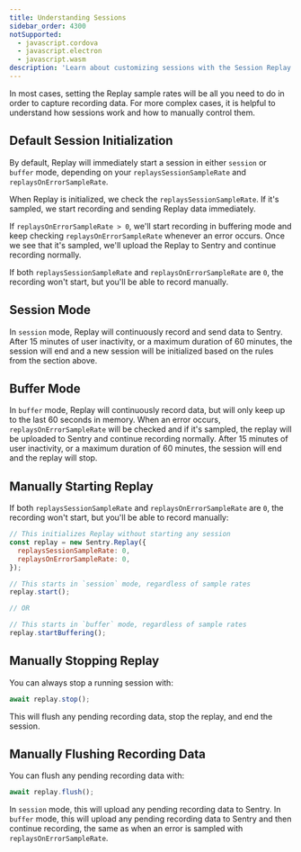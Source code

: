 ```yaml
---
title: Understanding Sessions
sidebar_order: 4300
notSupported:
  - javascript.cordova
  - javascript.electron
  - javascript.wasm
description: 'Learn about customizing sessions with the Session Replay SDK.'
---
```


In most cases, setting the Replay sample rates will be all you need to do in order to capture recording data.
For more complex cases, it is helpful to understand how sessions work and how to manually control them.

## Default Session Initialization

By default, Replay will immediately start a session in either `session` or `buffer` mode, depending on your `replaysSessionSampleRate` and `replaysOnErrorSampleRate`.

When Replay is initialized, we check the `replaysSessionSampleRate`. If it's sampled, we start recording and sending Replay data immediately.

If `replaysOnErrorSampleRate > 0`, we'll start recording in buffering mode and keep checking `replaysOnErrorSampleRate` whenever an error occurs. Once we see that it's sampled, we'll upload the Replay to Sentry and continue recording normally.

If both `replaysSessionSampleRate` and `replaysOnErrorSampleRate` are `0`, the recording won't start, but you'll be able to <PlatformLink to="/session-replay/understanding-sessions/#manually-starting-recording">record manually</PlatformLink>.

## Session Mode

In `session` mode, Replay will continuously record and send data to Sentry. After 15 minutes of user inactivity, or a maximum duration of 60 minutes, the session will end and a new session will be initialized based on the rules from the section above.

## Buffer Mode

In `buffer` mode, Replay will continuously record data, but will only keep up to the last 60 seconds in memory. When an error occurs, `replaysOnErrorSampleRate` will be checked and if it's sampled, the replay will be uploaded to Sentry and continue recording normally. After 15 minutes of user inactivity, or a maximum duration of 60 minutes, the session will end and the replay will stop.

## Manually Starting Replay

If both `replaysSessionSampleRate` and `replaysOnErrorSampleRate` are `0`, the recording won't start, but you'll be able to record manually:

```javascript
// This initializes Replay without starting any session
const replay = new Sentry.Replay({
  replaysSessionSampleRate: 0,
  replaysOnErrorSampleRate: 0,
});

// This starts in `session` mode, regardless of sample rates
replay.start();

// OR

// This starts in `buffer` mode, regardless of sample rates
replay.startBuffering();
```

## Manually Stopping Replay

You can always stop a running session with:

```javascript
await replay.stop();
```

This will flush any pending recording data, stop the replay, and end the session.

## Manually Flushing Recording Data

You can flush any pending recording data with:

```javascript
await replay.flush();
```

In `session` mode, this will upload any pending recording data to Sentry. In `buffer` mode, this will upload any pending recording data to Sentry and then continue recording, the same as when an error is sampled with `replaysOnErrorSampleRate`.
